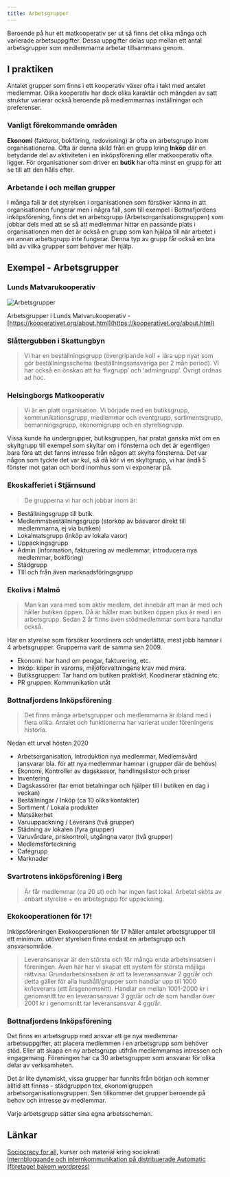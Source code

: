 ```yaml
---
title: Arbetsgrupper
---
```


Beroende på hur ett matkooperativ ser ut så finns det olika många och varierade arbetsuppgifter. Dessa uppgifter delas upp mellan ett antal arbetsgrupper som medlemmarna arbetar tillsammans genom.

## I praktiken

Antalet grupper som finns i ett kooperativ växer ofta i takt med antalet medlemmar. Olika kooperativ har dock olika karaktär och mängden av satt struktur varierar också beroende på medlemmarnas inställningar och preferenser.

### Vanligt förekommande områden

**Ekonomi** (fakturor, bokföring, redovisning) är ofta en arbetsgrupp inom organisationerna. Ofta är denna skild från en grupp kring **Inköp** där en betydande del av aktiviteten i en inköpsförening eller matkooperativ ofta ligger. För organisationer som driver en **butik** har ofta minst en grupp för att se till att den hålls efter.

### Arbetande i och mellan grupper

I många fall är det styrelsen i organisationen som försöker känna in att organisationen fungerar men i några fall, som till exempel i Bottnafjordens inköpsförening, finns det en arbetsgrupp (Arbetsorganisationsgruppen) som jobbar dels med att se så att medlemmar hittar en passande plats i organisationen men det är också en grupp som kan hjälpa till när arbetet i en annan arbetsgrupp inte fungerar. Denna typ av grupp får också en bra bild av vilka grupper som behöver mer hjälp.

## Exempel - Arbetsgrupper

### Lunds Matvarukooperativ

![Arbetsgrupper](/img/arbetsgrupper.png)

Arbetsgrupper i Lunds Matvarukooperativ - [https://kooperativet.org/about.html](https://kooperativet.org/about.html)

### Slåttergubben i Skattungbyn

> Vi har en beställningsgrupp (övergripande koll + lära upp nya) som gör beställningsschema (beställningsansvariga per 2 mån period). Vi har också en önskan att ha ‘fixgrupp’ och ‘admingrupp’. Övrigt ordnas ad hoc.

### Helsingborgs Matkooperativ

> Vi är en platt organisation. Vi började med en butiksgrupp, kommunikationsgrupp, medlemmar och eventgrupp, sortimentsgrupp, bemanningsgrupp, ekonomigrupp och en styrelsegrupp.

Vissa kunde ha undergrupper, butiksgruppen, har pratat ganska mkt om en skyltgrupp till exempel som skyltar om i fönsterna och det är egentligen bara föra att det fanns intresse från någon att skylta fönsterna. Det var någon som tyckte det var kul, så då kör vi en skyltgrupp, vi har ändå 5 fönster mot gatan och bord inomhus som vi exponerar på.

### Ekoskafferiet i Stjärnsund

> De grupperna vi har och jobbar inom är:

- Beställningsgrupp till butik.
- Medlemmsbeställningsgrupp (storköp av basvaror direkt till medlemmarna, ej via butiken)
- Lokalmatsgrupp (inköp av lokala varor)
- Uppackingsgrupp
- Admin (information, fakturering av medlemmar, introducera nya medlemmar, bokföring)
- Städgrupp
- TIll och från även marknadsföringsgrupp

### Ekolivs i Malmö

> Man kan vara med som aktiv medlem, det innebär att man är med och håller butiken öppen. Då är håller man butiken öppen plus är med i en arbetsgrupp. Sedan 2 år finns även stödmedlemmar som bara handlar också.

Har en styrelse som försöker koordinera och underlätta, mest jobb hamnar i 4 arbetsgrupper. Grupperna varit de samma sen 2009.

- Ekonomi: har hand om pengar, fakturering, etc.
- Inköp: köper in varorna, miljöförvaltningens krav med mera.
- Butiksgruppen: Tar hand om butiken praktiskt. Koodinerar städning etc.
- PR gruppen: Kommunikation utåt

### Bottnafjordens Inköpsförening

> Det finns många arbetsgrupper och medlemmarna är ibland med i flera olika. Antalet och funktionerna har varierat under föreningens historia.

Nedan ett urval hösten 2020

- Arbetsorganisation, Introduktion nya medlemmar, Medlemsvård (ansvarar bla. för att nya medlemmar hamnar i grupper där de behövs)
- Ekonomi, Kontroller av dagskassor, handlingslistor och priser
- Inventering
- Dagskassörer (tar emot betalningar och hjälper till i butiken en dag i veckan)
- Beställningar / Inköp (ca 10 olika kontakter)
- Sortiment / Lokala produkter
- Matsäkerhet
- Varuuppackning / Leverans (två grupper)
- Städning av lokalen (fyra grupper)
- Varuvårdare, priskontroll, utgångna varor (två grupper)
- Medlemsförteckning
- Cafégrupp
- Marknader

### Svartrotens inköpsförening i Berg

> Är får medlemmar (ca 20 st) och har ingen fast lokal. Arbetet sköts av enbart styrelse + en arbetsgrupp för uppackning.

### Ekokooperationen för 17!

Inköpsföreningen Ekokooperationen för 17 håller antalet arbetsgrupper till ett minimum. utöver styrelsen finns endast en arbetsgrupp och ansvarsområde.

> Leveransansvar är den största och för många enda arbetsinsatsen i föreningen. Även här har vi skapat ett system för största möjliga rättvisa:
> Grundarbetsinsatsen är att ta leveransansvar 2 ggr/år och detta gäller för alla hushåll/grupper som handlar upp till 1000 kr/leverans (ett årsgenomsnitt). Handlar en mellan 1001-2000 kr i genomsnitt tar en leveransansvar 3 ggr/år och de som handlar över 2001 kr i genomsnitt tar leveransansvar 4 ggr/år.

### Bottnafjordens Inköpsförening

Det finns en arbetsgrupp med ansvar att ge nya medlemmar arbetsuppgifter, att placera medlemmen i en arbetsgrupp som behöver stöd. Eller att skapa en ny arbetsgrupp utifrån medlemmarnas intressen och engagemang. Föreningen har ca 30 arbetsgrupper som ansvarar för olika delar av verksamheten.

Det är lite dynamiskt, vissa grupper har funnits från början och kommer alltid att finnas - städgruppen tex, ekonomigruppen arbetsorganisationsgruppen. Sen tillkommer det grupper beroende på behov och intresse av medlemmar.

Varje arbetsgrupp sätter sina egna arbetsscheman.

## Länkar

[Sociocracy for all,](https://www.sociocracyforall.org/) kurser och material kring sociokrati  
[Internbloggande och internkommunikation på distribuerade Automatic (företaget bakom wordpress)](https://samharris.org/podcasts/194-new-future-work/)
